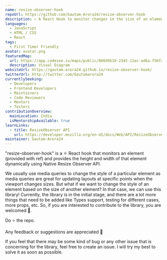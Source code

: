 ```yaml
---
name: resize-observer-hook
repoUrl: https://github.com/Gautam-Arora24/resize-observer-hook
description: ⚛️ A React Hook to monitor changes in the size of an element using native ResizeObserver API 🔍
languages:
  - JavaScript
  - HTML / CSS
  - React
tags:
  - First Timer Friendly
avatar: avatar.png
featuredMap:
  url: https://app.codesee.io/maps/public/000d9b10-2345-11ec-ad6a-f56fac63bd6c
  description: Visual Diagram
websiteUrl: https://gautam-arora24.github.io/resize-observer-hook/
twitterUrl: http://twitter.com/Gautamarora24
currentlySeeking:
  - Developers
  - Frontend Developers
  - Maintainers
  - Code Reviewers
  - Mentors
  - Testers
contributionOverview:
  mainLocation: India
  isMentorshipAvailable: true
learnLinks:
  - title: ResizeObserver API
    url: https://developer.mozilla.org/en-US/docs/Web/API/ResizeObserverEntry
maintainer: Gautam-Arora24
---
```


<Overview>

"resize-observer-hook" is a ⚛️ React hook that monitors an element (provided with ref) and provides the height and width of that element dynamically using Native Resize Observer API.

We usually use media queries to change the style of a particular element as media queries are great for updating layouts at specific points when the viewport changes sizes. But what if we want to change the style of an element based on the size of another element? In that case, we can use this library!
Currently, the library is in the initial stage, and there are a lot more things that need to be added like Types support, testing for different cases, more props, etc. So, if you are interested to contribute to the library, you are welcomed 🙂.

Do ⭐️ the repo.

Any feedback or suggestions are appreciated 👋

</Overview>

<Contributing>

If you feel that there may be some kind of bug or any other issue that is concerning for the library, feel free to create an issue. I will try my best to solve it as soon as possible.

</Contributing>
